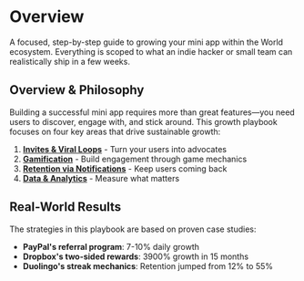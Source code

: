 
# Overview

A focused, step-by-step guide to growing your mini app within the World ecosystem. Everything is scoped to what an indie hacker or small team can realistically ship in a few weeks.

## Overview & Philosophy

Building a successful mini app requires more than great features—you need users to discover, engage with, and stick around. This growth playbook focuses on four key areas that drive sustainable growth:

1. **[Invites & Viral Loops](/mini-apps/growth/invites-viral)** - Turn your users into advocates
2. **[Gamification](/mini-apps/growth/gamification)** - Build engagement through game mechanics
3. **[Retention via Notifications](/mini-apps/growth/notifications)** - Keep users coming back
4. **[Data & Analytics](/mini-apps/growth/analytics)** - Measure what matters

## Real-World Results

The strategies in this playbook are based on proven case studies:

-   **PayPal's referral program**: 7-10% daily growth
-   **Dropbox's two-sided rewards**: 3900% growth in 15 months
-   **Duolingo's streak mechanics**: Retention jumped from 12% to 55%
